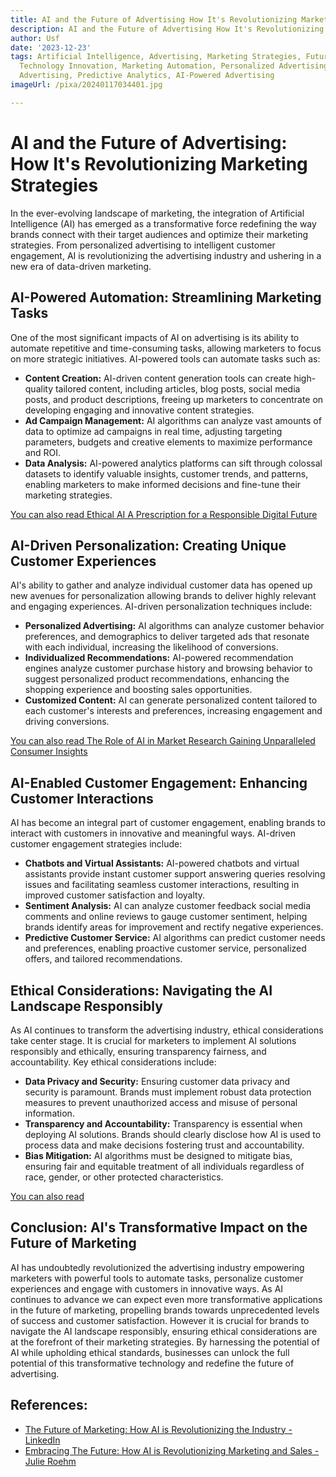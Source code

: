 ```yaml
---
title: AI and the Future of Advertising How It's Revolutionizing Marketing Strategies
description: AI and the Future of Advertising How It's Revolutionizing Marketing Strategies
author: Usf
date: '2023-12-23'
tags: Artificial Intelligence, Advertising, Marketing Strategies, Future of Marketing,
  Technology Innovation, Marketing Automation, Personalized Advertising, Data-Driven
  Advertising, Predictive Analytics, AI-Powered Advertising
imageUrl: /pixa/20240117034401.jpg

---
```

# AI and the Future of Advertising: How It's Revolutionizing Marketing  Strategies

In the ever-evolving landscape of marketing, the integration of Artificial Intelligence (AI) has  emerged as a  transformative force redefining the way brands connect with their target audiences and optimize  their marketing strategies. From personalized  advertising to intelligent customer engagement, AI is revolutionizing the advertising industry and  ushering in a new era of data-driven marketing.

## AI-Powered Automation: Streamlining  Marketing Tasks

One of the most  significant impacts of AI on advertising  is its ability to automate repetitive  and time-consuming tasks, allowing marketers to focus on more strategic initiatives. AI-powered tools  can automate tasks such as:

- **Content Creation:** AI-driven content generation tools can create high-quality tailored content, including articles, blog posts, social media posts, and product descriptions, freeing up marketers to concentrate on  developing engaging and innovative content strategies.
- **Ad Campaign  Management:** AI algorithms can analyze vast amounts of data to optimize ad  campaigns in real time, adjusting  targeting parameters,  budgets and creative elements to maximize performance and ROI.
- **Data  Analysis:** AI-powered analytics platforms can sift through colossal  datasets to  identify valuable insights, customer trends, and patterns, enabling marketers to make informed decisions and fine-tune their marketing strategies.

[You can also read  Ethical AI A  Prescription for a Responsible Digital Future](Ethical%20AI%20A%20Prescription%20for%20a%20Responsible%20Digital%20Future)


## AI-Driven Personalization: Creating Unique Customer Experiences

AI's ability to gather and analyze individual customer data has opened up new avenues for  personalization allowing brands to deliver highly relevant and engaging experiences. AI-driven personalization techniques  include:

- **Personalized Advertising:** AI algorithms can analyze customer  behavior preferences, and demographics to deliver targeted ads that resonate with  each individual, increasing the likelihood of conversions.
- **Individualized Recommendations:** AI-powered recommendation engines analyze customer purchase  history and browsing behavior to suggest  personalized product recommendations, enhancing the shopping experience and boosting sales  opportunities.
- **Customized Content:** AI can generate personalized content tailored to each customer's interests and preferences, increasing engagement and driving conversions.

[You can also read The Role of  AI in Market Research Gaining Unparalleled Consumer Insights](The%20Role%20of%20AI%20in%20Market%20Research%20Gaining%20Unparalleled%20Consumer%20Insights)


## AI-Enabled Customer Engagement: Enhancing Customer Interactions

AI has become an integral part of customer engagement, enabling brands  to interact with customers in innovative and meaningful ways. AI-driven customer engagement strategies include:

- **Chatbots and Virtual Assistants:** AI-powered  chatbots and virtual assistants provide instant customer support answering queries resolving issues and facilitating seamless customer  interactions, resulting in improved customer satisfaction  and  loyalty.
- **Sentiment Analysis:** AI can analyze customer  feedback social media comments and online reviews to gauge customer sentiment, helping brands identify areas for improvement and rectify negative experiences.
- **Predictive Customer Service:** AI algorithms can  predict  customer needs and preferences, enabling proactive customer service, personalized offers, and tailored recommendations.

##  Ethical Considerations: Navigating the AI Landscape Responsibly

As  AI continues to transform the advertising  industry, ethical considerations take center stage. It is crucial for marketers to implement AI solutions  responsibly and ethically, ensuring transparency fairness, and accountability.  Key ethical  considerations include:

- **Data  Privacy and Security:** Ensuring customer data privacy and security is  paramount. Brands must implement robust data protection measures to prevent unauthorized  access and misuse of personal information.
- **Transparency and Accountability:**  Transparency  is essential when deploying AI solutions. Brands should clearly disclose how AI is used to process data and  make  decisions fostering trust and  accountability.
- **Bias Mitigation:** AI algorithms must be designed to mitigate  bias, ensuring fair and equitable  treatment of all individuals regardless  of race, gender, or other protected characteristics.

[You can also read  ]()


## Conclusion: AI's Transformative Impact  on the Future of Marketing

AI  has undoubtedly revolutionized the advertising  industry  empowering marketers with powerful tools to automate tasks, personalize  customer experiences and engage with customers in innovative ways. As AI continues to advance we can expect even more transformative  applications in the future of marketing, propelling brands towards unprecedented levels of success and customer satisfaction. However it is crucial for brands to navigate the AI landscape  responsibly, ensuring ethical considerations are  at the forefront of their marketing strategies. By harnessing the potential of AI while upholding ethical  standards,  businesses can unlock the full potential of  this transformative technology and redefine the future of advertising.

## References:
- [The Future of Marketing: How AI is Revolutionizing the Industry - LinkedIn](https://www.linkedin.com/pulse/future-marketing-how-ai-revolutionizing-industry-subin-sunny)
- [Embracing The Future: How AI is Revolutionizing Marketing and Sales - Julie Roehm](https://inspiration-and-insights.medium.com/julie-roehm-c9811ef7c8c7)
